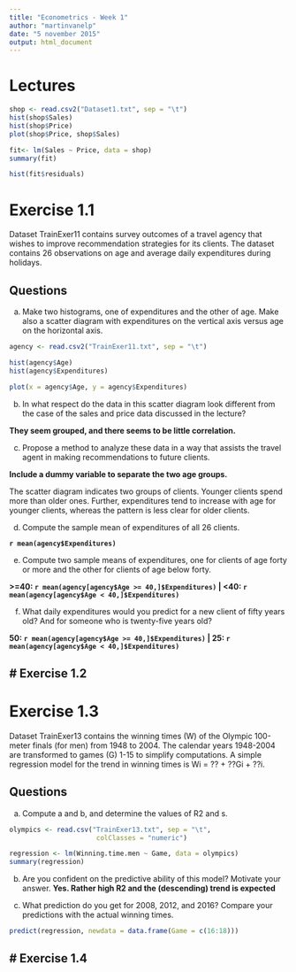```yaml
---
title: "Econometrics - Week 1"
author: "martinvanelp"
date: "5 november 2015"
output: html_document
---
```


# Lectures
```r
shop <- read.csv2("Dataset1.txt", sep = "\t")
hist(shop$Sales)
hist(shop$Price)
plot(shop$Price, shop$Sales)

fit<- lm(Sales ~ Price, data = shop)
summary(fit)

hist(fit$residuals)
```

# Exercise 1.1
Dataset TrainExer11 contains survey outcomes of a travel agency that wishes to improve recommendation strategies for its clients. The dataset contains 26 observations on age and average daily expenditures during holidays.

## Questions
(a) Make two histograms, one of expenditures and the other of age. Make also a scatter diagram with expenditures on the vertical axis versus age on the horizontal axis.

```r
agency <- read.csv2("TrainExer11.txt", sep = "\t")

hist(agency$Age)
hist(agency$Expenditures)

plot(x = agency$Age, y = agency$Expenditures)
```

(b) In what respect do the data in this scatter diagram look different from the case of the sales and price data discussed in the lecture?

**They seem grouped, and there seems to be little correlation.**

(c) Propose a method to analyze these data in a way that assists the travel agent in making recommendations to future clients.

**Include a dummy variable to separate the two age groups.**

The scatter diagram indicates two groups of clients. Younger clients spend more than older ones. Further, expenditures tend to increase with age for younger clients, whereas the pattern is less clear for older clients.

(d) Compute the sample mean of expenditures of all 26 clients.

**`r mean(agency$Expenditures)`**

(e) Compute two sample means of expenditures, one for clients of age forty or more and the other for clients of age below forty.

**>=40: `r mean(agency[agency$Age >= 40,]$Expenditures)` | <40: `r mean(agency[agency$Age < 40,]$Expenditures)`**

(f) What daily expenditures would you predict for a new client of fifty years old? And for someone who is twenty-five years old?

**50: `r mean(agency[agency$Age >= 40,]$Expenditures)` | 25: `r mean(agency[agency$Age < 40,]$Expenditures)`**

# Exercise 1.2
-

# Exercise 1.3
Dataset TrainExer13 contains the winning times (W) of the Olympic 100-meter finals (for men) from 1948 to 2004. The calendar years 1948-2004 are transformed to games (G) 1-15 to simplify computations. A simple regression model for the trend in winning times is Wi = ?? + ??Gi + ??i.

## Questions
(a) Compute a and b, and determine the values of R2 and s.
```r
olympics <- read.csv("TrainExer13.txt", sep = "\t", 
                      colClasses = "numeric")

regression <- lm(Winning.time.men ~ Game, data = olympics)
summary(regression)
```

(b) Are you confident on the predictive ability of this model? Motivate your answer.
**Yes. Rather high R2 and the (descending) trend is expected**

(c) What prediction do you get for 2008, 2012, and 2016? Compare your predictions with the actual winning times.
```r
predict(regression, newdata = data.frame(Game = c(16:18)))
```

# Exercise 1.4
-